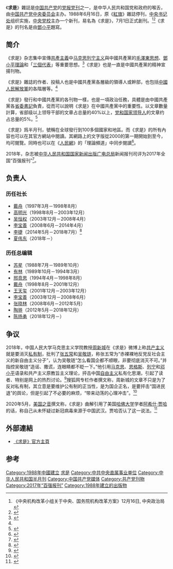 {{otheruses}}
{{Infobox Journal
| title        = 求是
| cover        = 
| discipline   = [[政治|政治]]
| language     = [[简体中文|简体中文]]
| abbreviation = N/A
| publisher    = [[求是杂志社|求是杂志社]]
| country      = [[中国|中国]]
| frequency    = 半月刊
| history      = 1988年至今
| openaccess   =
| website      = http://www.qstheory.cn/
| ISSN         = 1002-4980
|CN=11-1000/D}}

《'''求是'''》雜誌是[[中国共产党|中国共产党]]的[[党报党刊|党报党刊]]之一，是中华人民共和国党和政府的喉舌，由[[中国共产党中央委员会|中国共产党中央委员会]]主办。1988年6月16日，原《[[红旗_(杂志)|紅旗]]》雜誌停刊，[[中国共产党中央书记处|中央书记处]]组织实施，[[中央党校|中央党校]]主办一个新刊，易名為《求是》，7月1日正式創刊。<ref>《中央机构改革小组关于中央、国务院机构改革方案》12月16日, 中央政治局</ref><ref>{{Cite web |url=http://www.cntheory.com/news/sxxsdbz/2008/429/084291521126327CKD48KHI3C8IIAJK.html |title=《红旗》停刊与《求是》创刊 |access-date=2013-05-23 |archive-date=2013-04-28 |archive-url=https://web.archive.org/web/20130428184401/http://www.cntheory.com/news/sxxsdbz/2008/429/084291521126327CKD48KHI3C8IIAJK.html |dead-url=yes }}</ref>《求是》的刊名是由[[鄧小平|鄧小平]]題寫。

==简介==
《求是》杂志集中宣傳[[共產主義|共產主義]]中[[马克思列宁主义|马克思列宁主义]]與中國共產黨的[[毛澤東思想|毛澤東思想]]、[[鄧小平理論|鄧小平理論]]和「[[三個代表|三個代表]]」等重要思想。<ref name="qsjj">{{Cite web |url=http://news.xinhuanet.com/video/2003-07/28/content_996623.htm |title=《求是》简介 |access-date=2014-08-16 |archive-date=2004-06-25 |archive-url=https://web.archive.org/web/20040625095014/http://news.xinhuanet.com/video/2003-07/28/content_996623.htm |dead-url=no }}</ref>《求是》也是一直是中國共產黨的精神宣揚刊物。

《求是》雜誌的作者、投稿人也是中國共產黨各層級的領導人或幹部，也包括[[中國人民解放軍|中國人民解放軍]]的各階層等。<ref name="qsjj" />

《求是》發行和中國共產黨的各刊物一樣，也是一項政治任務，具體是由中國共產黨各[[省委書記|省委書記]]負責，從而可以說明《求是》在中國共產黨中的重要性。以文章數量計算，省部级以上领导干部的文章占总量的40%以上，[[党和国家领导人|党和国家领导人]]的文章约占总量的5%。<ref>{{Cite web | url=http://www.21ccom.net/articles/zgyj/gmht/article_20140508105722.html | title=《求是》杂志如何刊发领导人的文章：向总书记约稿 |date=2014-05-08 |author1=钱昊平 |author2=张金平|publisher=[[共识网|共识网]]|archiveurl=https://web.archive.org/web/20160304193548/http://www.21ccom.net/articles/zgyj/gmht/article_20140508105722.html|archivedate=2016-03-04|deadurl=yes}}</ref>

《求是》爲半月刊，號稱在全球發行到100多個國家和地區。而《求是》的所有內容也可以在其官方網站中閱讀。其網路上的文字版從2000的第一期開始到至今，均可閱覽。同時也可以在《[[人民網|人民網]]》的「理論頻道」中同步閱讀<ref>{{Cite web |url=http://theory.people.com.cn/ |title=理论--人民网 |access-date=2007-08-13 |archive-date=2021-04-17 |archive-url=https://web.archive.org/web/20210417200605/http://theory.people.com.cn/ |dead-url=no }}</ref>。

2018年，杂志被[[中华人民共和国国家新闻出版广电总局|中华人民共和国国家新闻出版广电总局]]新闻报刊司评为2017年全国“百强报刊”<ref>{{Cite web|title=2017年全国“百强报刊”推荐名单开始公示|url=http://www.ce.cn/culture/gd/201801/16/t20180116_27756145.shtml|accessdate=2021-02-10|author=赵新乐（中国新闻出版广电报）|date=2018-01-16|format=|work=www.ce.cn|publisher=[[中国经济网|中国经济网]]|language=|dead-url=no|archive-date=2020-11-05|archive-url=https://web.archive.org/web/20201105014543/http://www.ce.cn/culture/gd/201801/16/t20180116_27756145.shtml}}</ref>。

== 负责人 ==
===历任社长===
*[[戴舟|戴舟]]（1997年3月－1998年8月）
*[[高明光|高明光]]（1998年8月－2003年12月）
*[[吴恒权|吴恒权]]（2003年12月－2008年4月）
*[[李宝善|李宝善]]（2008年6月－2014年4月）
*[[李捷_(中国共产党)|李捷]]（2014年5月－2018年7月）<ref>{{Cite news | url=http://cpc.people.com.cn/n/2014/0501/c164113-24964446.html | title=李捷任求是雜誌社社長（圖/簡歷） | date=2014年5月1日 | work=[[人民網|人民網]] | accessdate=2014年8月17日 | archive-date=2020年3月27日 | archive-url=https://web.archive.org/web/20200327131901/http://cpc.people.com.cn/n/2014/0501/c164113-24964446.html | dead-url=no }}</ref>
*[[夏伟东|夏伟东]]（2018年－）

=== 历任总编辑 ===
* [[苏星|苏星]]（1988年7月－1989年10月）
* [[有林|有林]]（1989年10月－1994年3月）
* [[邢贲思|邢贲思]]（1994年4月－1998年8月）
* [[戴舟|戴舟]]（1998年8月－2001年12月）
* [[王天玺|王天玺]]（2001年12月－2003年12月）
* [[李宝善|李宝善]]（2003年12月－2008年6月）
* [[张晓林|张晓林]]（2008年6月－2012年5月）
* [[陶骅|陶骅]]（2012年5月－2018年12月）
* [[陈扬勇|陈扬勇]]（2018年12月－）

==争议==
2018年，中国人民大学马克思主义学院教授[[周新城|周新城]]在《求是》微博上称[[共产主义|共产主义]]就是要消灭[[私有制|私有制]]，批判了[[张五常|张五常]]和[[吴敬琏|吴敬琏]]，称张五常为“赤裸裸地反党反社会主义的新自由主义分子”，认为吴敬琏“怎么看国企都不顺眼，非要彻底消灭不可。”并指控吴敬琏“造谣、撒谎，连眼睛都不眨一下。”他引用[[马克思|马克思]]、[[恩格斯|恩格斯]]、[[列宁|列宁]]和[[邓小平|邓小平]]语录和共产主义原教旨主义理论，抨击中国[[自由主义|自由主义]]私有化思潮，引起了读者、特别是网上的热烈讨论。<ref name=voa>{{cite news |author1=海涛 |title=灭私有，中国教授党媒疾呼引争议 |url=https://www.voachinese.com/a/media-watch-ccp-mouth-calls-on-eliminating-private-ownership-20180118/4213299.html |accessdate=2020-06-19 |agency=美国之音 |date=2018-01-18 |archive-date=2020-11-09 |archive-url=https://web.archive.org/web/20201109124008/https://www.voachinese.com/a/media-watch-ccp-mouth-calls-on-eliminating-private-ownership-20180118/4213299.html |dead-url=no }}</ref>搜狐网专栏作者撰文称，周新城的文章不只是为了反对私有制，其立意是要维护公有制的正当性，是为国企正名，是要抨击“国进民退”的舆论，但是引起了不必要的麻烦，“带来动荡的心理冲击”。<ref>{{cite news |author1=江玉楼 |title=“消灭私有制”再起争议 尊重私产与企业家是底线 |url=https://www.sohu.com/a/218389572_665455 |accessdate=2020-06-19 |agency=搜狐 |date=2018-01-23 |archive-date=2020-11-09 |archive-url=https://web.archive.org/web/20201109124014/https://www.sohu.com/a/218389572_665455 |dead-url=no }}</ref>

2020年5月，[[美国之音|美国之音]]撰文称，《求是》曲解引用了美国[[哈佛大学|哈佛大学]]学者[[阿希什·贾哈|阿希什·贾哈]]的话，称自己从未怀疑过新冠病毒来源于中国武汉。贾哈否认了这一说法。<ref>{{cite news |author1=许宁 |title=被中国官媒引用的哈佛教授：从未怀疑新冠病毒起源武汉 |url=https://www.voachinese.com/a/covid-origin-china-disinformation/5431339.html |accessdate=2020-05-23 |work=美国之音 |date=2020-05-22 |archive-date=2020-11-09 |archive-url=https://web.archive.org/web/20201109124018/https://www.voachinese.com/a/covid-origin-china-disinformation/5431339.html |dead-url=no }}</ref>

== 外部連結 ==
*[http://www.qstheory.cn 《求是》官方主頁] {{Wayback|url=http://www.qstheory.cn/ |date=20210417081558 }}

== 参考 ==
{{reflist}}

{{全国百强报刊}}
{{中国共产党的有关信息|中央}}
{{中共中央直属机构|现}}

[[Category:1988年中國建立|Category:1988年中國建立]]
[[Category:求是|]]
[[Category:中共中央直属事业单位|Category:中共中央直属事业单位]]
[[Category:中华人民共和国半月刊|Category:中华人民共和国半月刊]]
[[Category:中国共产党媒体|Category:中国共产党媒体]]
[[Category:共产党刊物|Category:共产党刊物]]
[[Category:2017年“百强报刊”|Category:2017年“百强报刊”]]
[[Category:1988年建立的出版物|Category:1988年建立的出版物]]